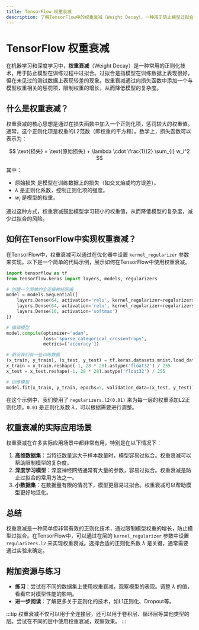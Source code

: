 ```yaml
---
title: TensorFlow 权重衰减
description: 了解TensorFlow中的权重衰减（Weight Decay），一种用于防止模型过拟合的正则化技术。本文将从基础概念讲起，逐步深入，并提供代码示例和实际应用场景。
---
```


# TensorFlow 权重衰减

在机器学习和深度学习中，**权重衰减**（Weight Decay）是一种常用的正则化技术，用于防止模型在训练过程中过拟合。过拟合是指模型在训练数据上表现很好，但在未见过的测试数据上表现较差的现象。权重衰减通过向损失函数中添加一个与模型权重相关的惩罚项，限制权重的增长，从而降低模型的复杂度。

## 什么是权重衰减？

权重衰减的核心思想是通过在损失函数中加入一个正则化项，惩罚较大的权重值。通常，这个正则化项是权重的L2范数（即权重的平方和）。数学上，损失函数可以表示为：

$$
\text{损失} = \text{原始损失} + \lambda \cdot \frac{1}{2} \sum_{i} w_i^2
$$

其中：
- $\text{原始损失}$ 是模型在训练数据上的损失（如交叉熵或均方误差）。
- $\lambda$ 是正则化系数，控制正则化项的强度。
- $w_i$ 是模型的权重。

通过这种方式，权重衰减鼓励模型学习较小的权重值，从而降低模型的复杂度，减少过拟合的风险。

## 如何在TensorFlow中实现权重衰减？

在TensorFlow中，权重衰减可以通过在优化器中设置 `kernel_regularizer` 参数来实现。以下是一个简单的代码示例，展示如何在TensorFlow中使用权重衰减。

```python
import tensorflow as tf
from tensorflow.keras import layers, models, regularizers

# 创建一个简单的全连接神经网络
model = models.Sequential([
    layers.Dense(64, activation='relu', kernel_regularizer=regularizers.l2(0.01),
    layers.Dense(64, activation='relu', kernel_regularizer=regularizers.l2(0.01),
    layers.Dense(10, activation='softmax')
])

# 编译模型
model.compile(optimizer='adam',
              loss='sparse_categorical_crossentropy',
              metrics=['accuracy'])

# 假设我们有一些训练数据
(x_train, y_train), (x_test, y_test) = tf.keras.datasets.mnist.load_data()
x_train = x_train.reshape(-1, 28 * 28).astype('float32') / 255
x_test = x_test.reshape(-1, 28 * 28).astype('float32') / 255

# 训练模型
model.fit(x_train, y_train, epochs=5, validation_data=(x_test, y_test))
```

在这个示例中，我们使用了 `regularizers.l2(0.01)` 来为每一层的权重添加L2正则化项。`0.01` 是正则化系数 $\lambda$，可以根据需要进行调整。

## 权重衰减的实际应用场景

权重衰减在许多实际应用场景中都非常有用，特别是在以下情况下：

1. **高维数据集**：当特征数量远大于样本数量时，模型容易过拟合。权重衰减可以帮助限制模型的复杂度。
2. **深度学习模型**：深度神经网络通常有大量的参数，容易过拟合。权重衰减是防止过拟合的常用方法之一。
3. **小数据集**：在数据量有限的情况下，模型更容易过拟合。权重衰减可以帮助模型更好地泛化。

## 总结

权重衰减是一种简单但非常有效的正则化技术，通过限制模型权重的增长，防止模型过拟合。在TensorFlow中，可以通过在层的 `kernel_regularizer` 参数中设置 `regularizers.l2` 来实现权重衰减。选择合适的正则化系数 $\lambda$ 是关键，通常需要通过实验来确定。

## 附加资源与练习

- **练习**：尝试在不同的数据集上使用权重衰减，观察模型的表现。调整 $\lambda$ 的值，看看它对模型性能的影响。
- **进一步阅读**：了解更多关于正则化的技术，如L1正则化、Dropout等。

:::tip
权重衰减不仅可以用于全连接层，还可以用于卷积层、循环层等其他类型的层。尝试在不同的层中使用权重衰减，观察效果。
:::